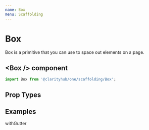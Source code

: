 ```yaml
---
name: Box
menu: Scaffolding
---
```



# Box

Box is a primitive that you can use to space out elements on a page.

## \<Box /\> component

```js
import Box from '@clarityhub/one/scaffolding/Box';
```

## Prop Types

<PropsTable of={Box} />

## Examples

<Playground>
	<Box withGutter style={{ border: '1px solid red' }}>
		<div style={{ backgroundColor: 'blue', color: 'white' }}>withGutter</div>
	</Box>
</Playground>